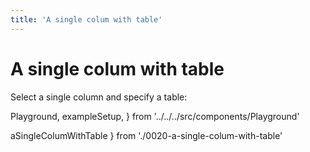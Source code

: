 ```yaml
---
title: 'A single colum with table'
---
```


# A single colum with table

Select a single column and specify a table:

  Playground,
  exampleSetup,
} from '../../../src/components/Playground'

  aSingleColumWithTable
} from './0020-a-single-colum-with-table'

<Playground code={aSingleColumWithTable} setupCode={exampleSetup} />
